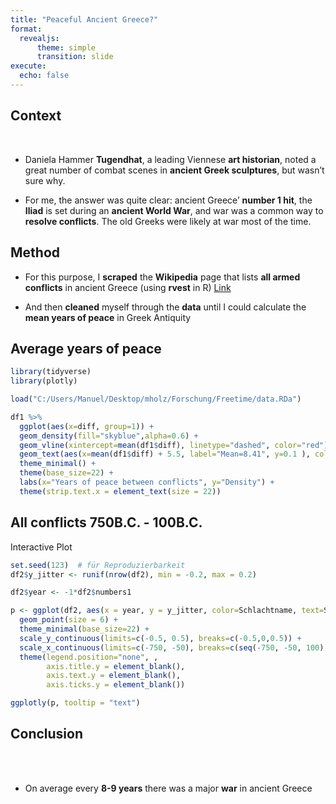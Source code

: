 ---
title: "Peaceful Ancient Greece?"
format: 
  revealjs:
      theme: simple 
      transition: slide
execute:
  echo: false
---



## Context 

<br>

- Daniela Hammer **Tugendhat**, a leading Viennese **art historian**, noted a great number of combat scenes in **ancient Greek sculptures**, but wasn’t sure why.

- For me, the answer was quite clear: ancient Greece' **number 1 hit**, the **Iliad** is set during an **ancient World War**, and war was a common way to **resolve conflicts**. The old Greeks were likely at war most of the time.

## Method

- For this purpose, I **scraped** the **Wikipedia** page that lists **all armed conflicts** in ancient Greece (using **rvest** in R)   [Link](https://de.wikipedia.org/wiki/Liste_von_Kriegen_und_Schlachten_in_der_Antike)  

- And then **cleaned** myself through the **data** until I could calculate the **mean years of peace** in Greek Antiquity 


## Average years of peace 

```{r}
library(tidyverse)
library(plotly)

load("C:/Users/Manuel/Desktop/mholz/Forschung/Freetime/data.RDa")

df1 %>% 
  ggplot(aes(x=diff, group=1)) + 
  geom_density(fill="skyblue",alpha=0.6) + 
  geom_vline(xintercept=mean(df1$diff), linetype="dashed", color="red") +
  geom_text(aes(x=mean(df1$diff) + 5.5, label="Mean=8.41", y=0.1 ), colour="red")+ 
  theme_minimal() + 
  theme(base_size=22) +
  labs(x="Years of peace between conflicts", y="Density") + 
  theme(strip.text.x = element_text(size = 22))

```



## All conflicts 750B.C. - 100B.C. 

Interactive Plot 

```{r, fig.width=14, fig.height=7.5}
set.seed(123)  # für Reproduzierbarkeit
df2$y_jitter <- runif(nrow(df2), min = -0.2, max = 0.2)

df2$year <- -1*df2$numbers1

p <- ggplot(df2, aes(x = year, y = y_jitter, color=Schlachtname, text=Schlachtname)) + 
  geom_point(size = 6) + 
  theme_minimal(base_size=22) +
  scale_y_continuous(limits=c(-0.5, 0.5), breaks=c(-0.5,0,0.5)) + 
  scale_x_continuous(limits=c(-750, -50), breaks=c(seq(-750, -50, 100))) + 
  theme(legend.position="none", , 
        axis.title.y = element_blank(),
        axis.text.y = element_blank(),
        axis.ticks.y = element_blank()) 

ggplotly(p, tooltip = "text")
```


## Conclusion

<br>
<br>

- On average every **8-9 years** there was a major **war** in ancient Greece 
